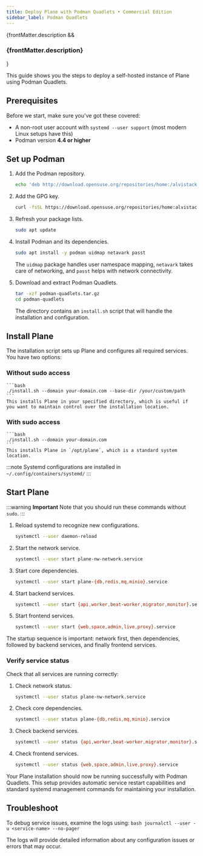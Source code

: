 ```yaml
---
title: Deploy Plane with Podman Quadlets • Commercial Edition
sidebar_label: Podman Quadlets
---
```


{frontMatter.description && <h3 class="description">{frontMatter.description}</h3>}

This guide shows you the steps to deploy a self-hosted instance of Plane using Podman Quadlets.

## Prerequisites

Before we start, make sure you've got these covered:

- A non-root user account with `systemd --user support` (most modern Linux setups have this)
- Podman version **4.4 or higher**

## Set up Podman

1. Add the Podman repository.

   ```bash
   echo 'deb http://download.opensuse.org/repositories/home:/alvistack/Debian_12/ /' | sudo tee /etc/apt/sources.list.d/home:alvistack.list
   ```

2. Add the GPG key.

   ```bash
   curl -fsSL https://download.opensuse.org/repositories/home:alvistack/Debian_12/Release.key | gpg --dearmor | sudo tee /etc/apt/trusted.gpg.d/home_alvistack.gpg > /dev/null
   ```

3. Refresh your package lists.

   ```bash
   sudo apt update
   ```

4. Install Podman and its dependencies.

   ```bash
   sudo apt install -y podman uidmap netavark passt
   ```

   The `uidmap` package handles user namespace mapping, `netavark` takes care of networking, and `passt` helps with network connectivity.

5. Download and extract Podman Quadlets.

   ```bash
   tar -xzf podman-quadlets.tar.gz
   cd podman-quadlets
   ```

   The directory contains an `install.sh` script that will handle the installation and configuration.

## Install Plane

The installation script sets up Plane and configures all required services. You have two options:

### Without sudo access

    ```bash
    ./install.sh --domain your-domain.com --base-dir /your/custom/path
    ```
    This installs Plane in your specified directory, which is useful if you want to maintain control over the installation location.

### With sudo access

    ```bash
    ./install.sh --domain your-domain.com
    ```
    This installs Plane in `/opt/plane`, which is a standard system location.

:::note
Systemd configurations are installed in `~/.config/containers/systemd/`
:::

## Start Plane

:::warning
**Important**
Note that you should run these commands without `sudo`.
:::

1. Reload systemd to recognize new configurations.

   ```bash
   systemctl --user daemon-reload
   ```

2. Start the network service.

   ```bash
   systemctl --user start plane-nw-network.service
   ```

3. Start core dependencies.

   ```bash
   systemctl --user start plane-{db,redis,mq,minio}.service
   ```

4. Start backend services.

   ```bash
   systemctl --user start {api,worker,beat-worker,migrator,monitor}.service
   ```

5. Start frontend services.
   ```bash
   systemctl --user start {web,space,admin,live,proxy}.service
   ```

The startup sequence is important: network first, then dependencies, followed by backend services, and finally frontend services.

### Verify service status

Check that all services are running correctly:

1. Check network status.

   ```bash
   systemctl --user status plane-nw-network.service
   ```

2. Check core dependencies.

   ```bash
   systemctl --user status plane-{db,redis,mq,minio}.service
   ```

3. Check backend services.

   ```bash
   systemctl --user status {api,worker,beat-worker,migrator,monitor}.service
   ```

4. Check frontend services.
   ```bash
   systemctl --user status {web,space,admin,live,proxy}.service
   ```

Your Plane installation should now be running successfully with Podman Quadlets. This setup provides automatic service restart capabilities and standard systemd management commands for maintaining your installation.

## Troubleshoot

To debug service issues, examine the logs using:
`bash
    journalctl --user -u <service-name> --no-pager
    `

The logs will provide detailed information about any configuration issues or errors that may occur.
